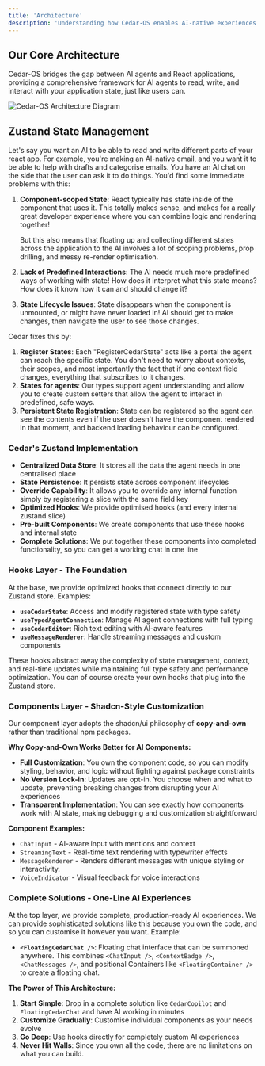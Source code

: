 ```yaml
---
title: 'Architecture'
description: 'Understanding how Cedar-OS enables AI-native experiences'
---
```


## Our Core Architecture

Cedar-OS bridges the gap between AI agents and React applications, providing a comprehensive framework for AI agents to read, write, and interact with your application state, just like users can.

<img src='/images/architecture.png' alt='Cedar-OS Architecture Diagram' />

## Zustand State Management

Let's say you want an AI to be able to read and write different parts of your react app. For example, you're making an AI-native email, and you want it to be able to help with drafts and categorise emails. You have an AI chat on the side that the user can ask it to do things. You'd find some immediate problems with this:

1. **Component-scoped State**: React typically has state inside of the component that uses it. This totally makes sense, and makes for a really great developer experience where you can combine logic and rendering together!

   But this also means that floating up and collecting different states across the application to the AI involves a lot of scoping problems, prop drilling, and messy re-render optimisation.

2. **Lack of Predefined Interactions**: The AI needs much more predefined ways of working with state! How does it interpret what this state means? How does it know how it can and should change it?

3. **State Lifecycle Issues**: State disappears when the component is unmounted, or might have never loaded in! AI should get to make changes, then navigate the user to see those changes.

Cedar fixes this by:

1. **Register States**: Each "RegisterCedarState" acts like a portal the agent can reach the specific state. You don't need to worry about contexts, their scopes, and most importantly the fact that if one context field changes, everything that subscribes to it changes.
2. **States for agents**: Our types support agent understanding and allow you to create custom setters that allow the agent to interact in predefined, safe ways.
3. **Persistent State Registration**: State can be registered so the agent can see the contents even if the user doesn't have the component rendered in that moment, and backend loading behaviour can be configured.

### Cedar's Zustand Implementation

- **Centralized Data Store**: It stores all the data the agent needs in one centralised place
- **State Persistence**: It persists state across component lifecycles
- **Override Capability**: It allows you to override any internal function simply by registering a slice with the same field key
- **Optimized Hooks**: We provide optimised hooks (and every internal zustand slice)
- **Pre-built Components**: We create components that use these hooks and internal state
- **Complete Solutions**: We put together these components into completed functionality, so you can get a working chat in one line

### Hooks Layer - The Foundation

At the base, we provide optimized hooks that connect directly to our Zustand store. Examples:

- **`useCedarState`**: Access and modify registered state with type safety
- **`useTypedAgentConnection`**: Manage AI agent connections with full typing
- **`useCedarEditor`**: Rich text editing with AI-aware features
- **`useMessageRenderer`**: Handle streaming messages and custom components

These hooks abstract away the complexity of state management, context, and real-time updates while maintaining full type safety and performance optimization. You can of course create your own hooks that plug into the Zustand store.

### Components Layer - Shadcn-Style Customization

Our component layer adopts the shadcn/ui philosophy of **copy-and-own** rather than traditional npm packages.

**Why Copy-and-Own Works Better for AI Components:**

- **Full Customization**: You own the component code, so you can modify styling, behavior, and logic without fighting against package constraints
- **No Version Lock-in**: Updates are opt-in. You choose when and what to update, preventing breaking changes from disrupting your AI experiences
- **Transparent Implementation**: You can see exactly how components work with AI state, making debugging and customization straightforward

**Component Examples:**

- `ChatInput` - AI-aware input with mentions and context
- `StreamingText` - Real-time text rendering with typewriter effects
- `MessageRenderer` - Renders different messages with unique styling or interactivity.
- `VoiceIndicator` - Visual feedback for voice interactions

### Complete Solutions - One-Line AI Experiences

At the top layer, we provide complete, production-ready AI experiences. We can provide sophisticated solutions like this because you own the code, and so you can customise it however you want. Example:

- **`<FloatingCedarChat />`**: Floating chat interface that can be summoned anywhere. This combines `<ChatInput />`, `<ContextBadge />`, `<ChatMessages />`, and positional Containers like `<FloatingContainer />` to create a floating chat.

**The Power of This Architecture:**

1. **Start Simple**: Drop in a complete solution like `CedarCopilot` and `FloatingCedarChat` and have AI working in minutes
2. **Customize Gradually**: Customise individual components as your needs evolve
3. **Go Deep**: Use hooks directly for completely custom AI experiences
4. **Never Hit Walls**: Since you own all the code, there are no limitations on what you can build.
